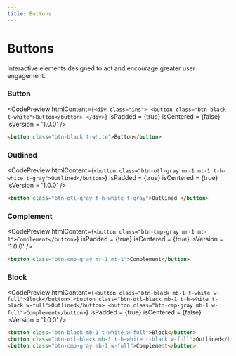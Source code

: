 ```yaml
---
title: Buttons
---
```



# Buttons

Interactive elements designed to act and encourage greater user engagement.

### Button

<CodePreview
  htmlContent={`
    <div class="ins">
        <button class="btn-black t-white">Button</button>
    </div>
  `}
  isPadded = {true}
  isCentered = {false}
  isVersion = '1.0.0'
/>

```html
<button class="btn-black t-white">Button</button>
```

### Outlined

<CodePreview
  htmlContent={`
    <button class="btn-otl-gray mr-1 mt-1 t-h-white t-gray">Outlined</button>
  `}
  isPadded = {true}
  isCentered = {true}
  isVersion = '1.0.0'
/>

```html
<button class="btn-otl-gray t-h-white t-gray">Outlined </button>
```

### Complement

<CodePreview
  htmlContent={`
    <button class="btn-cmp-gray mr-1 mt-1">Complement</button>
  `}
  isPadded = {true}
  isCentered = {true}
  isVersion = '1.0.0'
/>

```html
<button class="btn-cmp-gray mr-1 mt-1">Complement</button>
``` 

### Block

<CodePreview
  htmlContent={`
    <button class="btn-black mb-1 t-white w-full">Block</button>
    <button class="btn-otl-black mb-1 t-h-white t-black w-full">Outlined</button>
    <button class="btn-cmp-gray mb-1 w-full">Complement</button>
  `}
  isPadded = {true}
  isCentered = {false}
  isVersion = '1.0.0'
/>

```html
<button class="btn-black mb-1 t-white w-full">Block</button>
<button class="btn-otl-black mb-1 t-h-white t-black w-full">Outlined</button>
<button class="btn-cmp-gray mb-1 w-full">Complement</button>
```